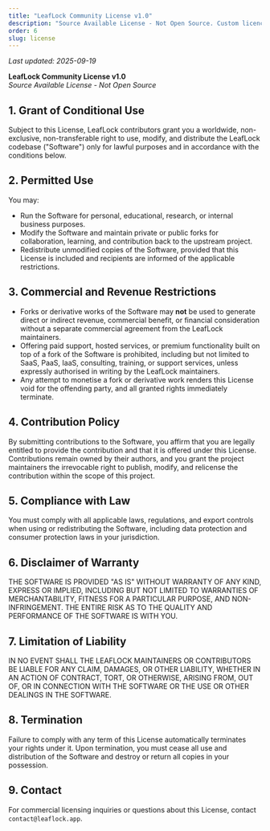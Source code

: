 ```yaml
---
title: "LeafLock Community License v1.0"
description: "Source Available License - Not Open Source. Custom licence restricting monetised forks and defining contributor rights."
order: 6
slug: license
---
```


_Last updated: 2025-09-19_

**LeafLock Community License v1.0**  
*Source Available License - Not Open Source*

## 1. Grant of Conditional Use
Subject to this License, LeafLock contributors grant you a worldwide, non-exclusive,
non-transferable right to use, modify, and distribute the LeafLock codebase ("Software")
only for lawful purposes and in accordance with the conditions below.

## 2. Permitted Use
You may:
- Run the Software for personal, educational, research, or internal business purposes.
- Modify the Software and maintain private or public forks for collaboration, learning,
  and contribution back to the upstream project.
- Redistribute unmodified copies of the Software, provided that this License is included
  and recipients are informed of the applicable restrictions.

## 3. Commercial and Revenue Restrictions
- Forks or derivative works of the Software may **not** be used to generate direct or
  indirect revenue, commercial benefit, or financial consideration without a separate
  commercial agreement from the LeafLock maintainers.
- Offering paid support, hosted services, or premium functionality built on top of a
  fork of the Software is prohibited, including but not limited to SaaS, PaaS, IaaS,
  consulting, training, or support services, unless expressly authorised in writing by
  the LeafLock maintainers.
- Any attempt to monetise a fork or derivative work renders this License void for the
  offending party, and all granted rights immediately terminate.

## 4. Contribution Policy
By submitting contributions to the Software, you affirm that you are legally entitled to
provide the contribution and that it is offered under this License. Contributions remain
owned by their authors, and you grant the project maintainers the irrevocable right to
publish, modify, and relicense the contribution within the scope of this project.

## 5. Compliance with Law
You must comply with all applicable laws, regulations, and export controls when using or
redistributing the Software, including data protection and consumer protection laws in
your jurisdiction.

## 6. Disclaimer of Warranty
THE SOFTWARE IS PROVIDED "AS IS" WITHOUT WARRANTY OF ANY KIND, EXPRESS OR IMPLIED,
INCLUDING BUT NOT LIMITED TO WARRANTIES OF MERCHANTABILITY, FITNESS FOR A PARTICULAR
PURPOSE, AND NON-INFRINGEMENT. THE ENTIRE RISK AS TO THE QUALITY AND PERFORMANCE OF THE
SOFTWARE IS WITH YOU.

## 7. Limitation of Liability
IN NO EVENT SHALL THE LEAFLOCK MAINTAINERS OR CONTRIBUTORS BE LIABLE FOR ANY CLAIM,
DAMAGES, OR OTHER LIABILITY, WHETHER IN AN ACTION OF CONTRACT, TORT, OR OTHERWISE,
ARISING FROM, OUT OF, OR IN CONNECTION WITH THE SOFTWARE OR THE USE OR OTHER DEALINGS IN
THE SOFTWARE.

## 8. Termination
Failure to comply with any term of this License automatically terminates your rights
under it. Upon termination, you must cease all use and distribution of the Software and
destroy or return all copies in your possession.

## 9. Contact
For commercial licensing inquiries or questions about this License, contact
`contact@leaflock.app`.